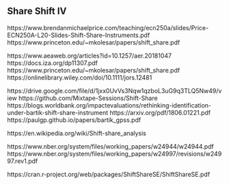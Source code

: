 ## Share Shift IV

https://www.brendanmichaelprice.com/teaching/ecn250a/slides/Price-ECN250A-L20-Slides-Shift-Share-Instruments.pdf
https://www.princeton.edu/~mkolesar/papers/shift_share.pdf

https://www.aeaweb.org/articles?id=10.1257/aer.20181047
https://docs.iza.org/dp11307.pdf
https://www.princeton.edu/~mkolesar/papers/shift_share.pdf
https://onlinelibrary.wiley.com/doi/10.1111/jors.12481

https://drive.google.com/file/d/1jxx0UvVs3Nqw1qzboL3uG9q3TLQ5Nw49/view
https://github.com/Mixtape-Sessions/Shift-Share
https://blogs.worldbank.org/impactevaluations/rethinking-identification-under-bartik-shift-share-instrument
https://arxiv.org/pdf/1806.01221.pdf
https://paulgp.github.io/papers/bartik_gpss.pdf


https://en.wikipedia.org/wiki/Shift-share_analysis

https://www.nber.org/system/files/working_papers/w24944/w24944.pdf
https://www.nber.org/system/files/working_papers/w24997/revisions/w24997.rev1.pdf

https://cran.r-project.org/web/packages/ShiftShareSE/ShiftShareSE.pdf
